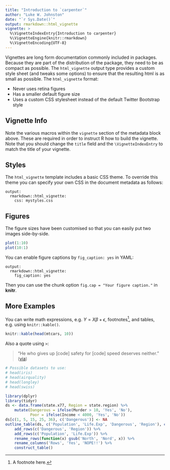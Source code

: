 ```yaml
---
title: "Introduction to `carpenter`"
author: "Luke W. Johnston"
date: "`r Sys.Date()`"
output: rmarkdown::html_vignette
vignette: >
  %\VignetteIndexEntry{Introduction to carpenter}
  %\VignetteEngine{knitr::rmarkdown}
  %\VignetteEncoding{UTF-8}
---
```


Vignettes are long form documentation commonly included in packages. Because they are part of the distribution of the package, they need to be as compact as possible. The `html_vignette` output type provides a custom style sheet (and tweaks some options) to ensure that the resulting html is as small as possible. The `html_vignette` format:

- Never uses retina figures
- Has a smaller default figure size
- Uses a custom CSS stylesheet instead of the default Twitter Bootstrap style

## Vignette Info

Note the various macros within the `vignette` section of the metadata block above. These are required in order to instruct R how to build the vignette. Note that you should change the `title` field and the `\VignetteIndexEntry` to match the title of your vignette.

## Styles

The `html_vignette` template includes a basic CSS theme. To override this theme you can specify your own CSS in the document metadata as follows:

    output: 
      rmarkdown::html_vignette:
        css: mystyles.css

## Figures

The figure sizes have been customised so that you can easily put two images side-by-side. 

```r
plot(1:10)
plot(10:1)
```

You can enable figure captions by `fig_caption: yes` in YAML:

    output:
      rmarkdown::html_vignette:
        fig_caption: yes

Then you can use the chunk option `fig.cap = "Your figure caption."` in **knitr**.

## More Examples

You can write math expressions, e.g. $Y = X\beta + \epsilon$, footnotes^[A footnote here.], and tables, e.g. using `knitr::kable()`.

```r
knitr::kable(head(mtcars, 10))
```

Also a quote using `>`:

> "He who gives up [code] safety for [code] speed deserves neither."
([via](https://twitter.com/hadleywickham/status/504368538874703872))

```r

# Possible datasets to use:
# head(iris)
# head(airquality)
# head(longley)
# head(swiss)

library(dplyr)
library(tidyr)
ds <- data.frame(state.x77, Region = state.region) %>% 
    mutate(Dangerous = ifelse(Murder > 10, 'Yes', 'No'),
           Poor = ifelse(Income < 4000, 'Yes', 'No'))
ds[c(1, 5, 15, 25, 36), c('Dangerous')] <- NA 
outline_table(ds, c('Population', 'Life.Exp', 'Dangerous', 'Region'), c('Poor')) %>% 
    add_rows(c('Dangerous', 'Region')) %>% 
    add_rows(c('Population', 'Life.Exp')) %>% 
    rename_rows(function(x) gsub('North', 'Nord', x)) %>% 
    rename_columns('Rows', 'Yes', 'NOPE!!') %>% 
    construct_table()

```


